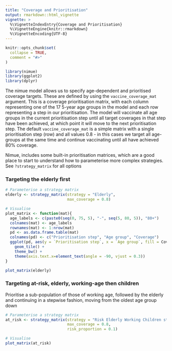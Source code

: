 ```yaml
---
title: "Coverage and Prioritisation"
output: rmarkdown::html_vignette
vignette: >
  %\VignetteIndexEntry{Coverage and Prioritisation}
  %\VignetteEngine{knitr::rmarkdown}
  %\VignetteEncoding{UTF-8}
---
```


```r
knitr::opts_chunk$set(
  collapse = TRUE,
  comment = "#>"
)
```

```r
library(nimue)
library(ggplot2)
library(dplyr)
```

The nimue model allows us to specify age-dependent and prioritised coverage targets. These are defined by using the 
`vaccine_coverage_mat` argument. This is a coverage prioritisation matrix, with each column representing one of the
17 5-year age groups in the model and each row representing a step in our prioritisation. The model will vaccinate
all age groups in the current prioritisation step until all target coverages in that step have been achieved, at which 
point it will move to the next prioritisation step. The default `vaccine_coverage_mat`
is a simple matrix with a single prioritisation step (row) and all values 0.8 - in this cases we target all age-groups at
the same time and continue vaccinating until all have achieved 80% coverage.

Nimue, includes some built-in prioritisation matrices, which are a good place to start to understand how to
parameterise more complex strategies. See `?strategy_matrix` for all options

### Targeting the elderly first

``` r
# Parameterise a strategy matrix
elderly <- strategy_matrix(strategy = "Elderly",
                           max_coverage = 0.8)

# Visualise
plot_matrix <- function(mat){
  age_labels <- c(paste0(seq(0, 75, 5), "-", seq(5, 80, 5)), "80+")
  colnames(mat) <- age_labels
  rownames(mat) <- 1:nrow(mat)
  pd <- as.data.frame.table(mat)
  colnames(pd) <- c("Prioritisation step", "Age group", "Coverage")
  ggplot(pd, aes(y = `Prioritisation step`, x = `Age group`, fill = Coverage)) +
    geom_tile() +
    theme_bw() +
    theme(axis.text.x=element_text(angle = -90, vjust = 0.3))
}

plot_matrix(elderly)
```

### Targeting at-risk, elderly, working-age then children

Prioritise a sub-population of those of working age, followed by the elderly and continuing in a stepwise fashion, moving from the oldest age group down

``` r
# Parameterise a strategy matrix
at_risk <- strategy_matrix(strategy = "Risk Elderly Working Children step",
                           max_coverage = 0.8,
                           risk_proportion = 0.1)

# Visualise
plot_matrix(at_risk)
```
